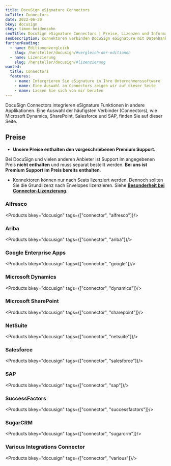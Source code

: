 ```yaml
---
title: DocuSign eSignature Connectors
bcTitle: Connectors
date: 2022-06-20
bkey: docusign
ckey: timon-heidensohn
seoTitle: DocuSign eSignature Connectors | Preise, Lizenzen und Informationen
seoDescription: Konnektoren verbinden DocuSign eSignature mit Datenbanken und Systemen anderer Anbieter, wie Google Enterprise Apps, Salesforce, Microsoft Dynamics/SharePoint und SAP. eSignature Enterprise Pro enthält bereits alle Add-ons.
furtherReading:
  - name: Editionenvergleich
    slug: /hersteller/docusign/#vergleich-der-editionen
  - name: Lizenzierung
    slug: /hersteller/docusign/#lizenzierung
wanted:
  title: Connectors
  features:
    - name: Intergrieren Sie eSignature in Ihre Unternehmenssoftware
    - name: Eine Auswahl an Connectors zeigen wir auf dieser Seite
    - name: Lassen Sie sich von mir beraten
---
```


<Intro>

DocuSign Connectors integrieren eSignature Funktionen in andere Applikationen. Eine Auswahl der häufigsten Verbinder (Connectors), wie Microsoft Dynamics, SharePoint, Salesforce und SAP, finden Sie auf dieser Seite.

</Intro>

<TOC />

## Preise

<Info>

- **Unsere Preise enthalten den vorgeschriebenen Premium Support.**

Bei DocuSign und vielen anderen Anbieter ist Support im angegebenen Preis **nicht enthalten** und muss separat bestellt werden. **Bei uns ist Premium Support im Preis bereits enthalten**.

- Konnektoren können nur nach Seats lizenziert werden. Dennoch sollten Sie die Grundlizenz nach Envelopes lizenzieren. Siehe **[Besonderheit bei Connector-Lizenzierung](/hersteller/docusign/#besonderheit-bei-connector-lizenzierung)**.


</Info>


### Alfresco

<Products bkey="docusign" tags={["connector", "alfresco"]}/>

### Ariba

<Products bkey="docusign" tags={["connector", "ariba"]}/>

### Google Enterprise Apps

<Products bkey="docusign" tags={["connector", "google"]}/>

### Microsoft Dynamics

<Products bkey="docusign" tags={["connector", "dynamics"]}/>

### Microsoft SharePoint

<Products bkey="docusign" tags={["connector", "sharepoint"]}/>

### NetSuite

<Products bkey="docusign" tags={["connector", "netsuite"]}/>

### Salesforce

<Products bkey="docusign" tags={["connector", "salesforce"]}/>

### SAP

<Products bkey="docusign" tags={["connector", "sap"]}/>

### SuccessFactors

<Products bkey="docusign" tags={["connector", "successfactors"]}/>

### SugarCRM

<Products bkey="docusign" tags={["connector", "sugarcrm"]}/>

### Various Integrations Connector
<Products bkey="docusign" tags={["connector", "various"]}/>
